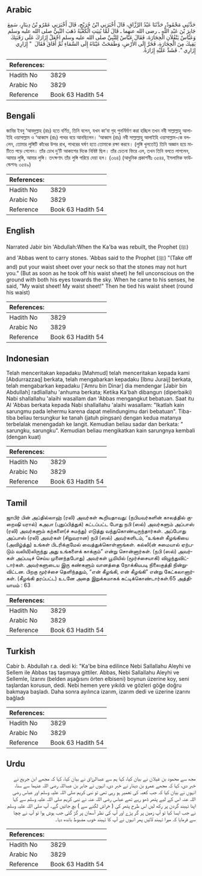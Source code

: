 ## Arabic


<div dir="rtl" lang="ar" style={{fontSize:'larger',backgroundColor:'#f8f9fa',padding:20}}>
حَدَّثَنِي مَحْمُودٌ، حَدَّثَنَا عَبْدُ الرَّزَّاقِ، قَالَ أَخْبَرَنِي ابْنُ جُرَيْجٍ، قَالَ أَخْبَرَنِي عَمْرُو بْنُ دِينَارٍ، سَمِعَ جَابِرَ بْنَ عَبْدِ اللَّهِ ـ رضى الله عنهما ـ قَالَ لَمَّا بُنِيَتِ الْكَعْبَةُ ذَهَبَ النَّبِيُّ صلى الله عليه وسلم وَعَبَّاسٌ يَنْقُلاَنِ الْحِجَارَةَ، فَقَالَ عَبَّاسٌ لِلنَّبِيِّ صلى الله عليه وسلم اجْعَلْ إِزَارَكَ عَلَى رَقَبَتِكَ يَقِيكَ مِنَ الْحِجَارَةِ، فَخَرَّ إِلَى الأَرْضِ، وَطَمَحَتْ عَيْنَاهُ إِلَى السَّمَاءِ ثُمَّ أَفَاقَ فَقَالَ ‏ "‏ إِزَارِي إِزَارِي ‏"‏‏.‏ فَشَدَّ عَلَيْهِ إِزَارَهُ‏.‏
</div>
<div style={{backgroundColor:'#f8f9fa',padding:20, marginBottom: 10}}><table> <thead> <tr> <th>References:</th> <th></th> </tr> </thead> <tbody><tr><td>Hadith No</td><td>3829</td></tr><tr><td>Arabic No</td><td>3829</td></tr><tr><td>Reference</td><td>Book 63 Hadith 54</td></tr></tbody></table></div>

## Bengali


<div dir="ltr" lang="bn" style={{fontSize:'larger',backgroundColor:'#f8f9fa',padding:20}}>
জাবির ইবনু ‘আবদুল্লাহ (রাঃ) হতে বর্ণিত, তিনি বলেন, যখন কা’বা গৃহ পুনর্নির্মাণ করা হচ্ছিল তখন নবী সাল্লাল্লাহু আলাইহি ওয়াসাল্লাম ও ‘আব্বাস (রাঃ) পাথর বয়ে আনছিলেন। ‘আব্বাস (রাঃ) নবী সাল্লাল্লাহু আলাইহি ওয়াসাল্লাম-কে বললেন, তোমার লুঙ্গিটি কাঁধের উপর রাখ, পাথরের ঘর্ষণ হতে তোমাকে রক্ষা করবে। (লুঙ্গি খুলতেই) তিনি অজ্ঞান হয়ে মাটিতে পড়ে গেলেন। তাঁর চোখ দু’টি আকাশের দিকে নিবিষ্ট ছিল। তাঁর চেতনা ফিরে এল, তখন তিনি বলতে লাগলেন, আমার লুঙ্গি, আমার লুঙ্গি। তৎক্ষণাৎ তাঁর লুঙ্গি পরিয়ে দেয়া হল। (৩৬৪) (আধুনিক প্রকাশনীঃ ৩৫৪৪, ইসলামিক ফাউন্ডেশনঃ ৩৫৪৯)
</div>
<div style={{backgroundColor:'#f8f9fa',padding:20, marginBottom: 10}}><table> <thead> <tr> <th>References:</th> <th></th> </tr> </thead> <tbody><tr><td>Hadith No</td><td>3829</td></tr><tr><td>Arabic No</td><td>3829</td></tr><tr><td>Reference</td><td>Book 63 Hadith 54</td></tr></tbody></table></div>

## English


<div dir="ltr" lang="en" style={{fontSize:'larger',backgroundColor:'#f8f9fa',padding:20}}>
Narrated Jabir bin 'Abdullah:When the Ka'ba was rebuilt, the Prophet (ﷺ) and 'Abbas went to carry stones. 'Abbas said to the Prophet (ﷺ) "(Take off and) put your waist sheet over your neck so that the stones may not hurt you." (But as soon as he took off his waist sheet) he fell unconscious on the ground with both his eyes towards the sky. When he came to his senses, he said, "My waist sheet! My waist sheet!" Then he tied his waist sheet (round his waist)
</div>
<div style={{backgroundColor:'#f8f9fa',padding:20, marginBottom: 10}}><table> <thead> <tr> <th>References:</th> <th></th> </tr> </thead> <tbody><tr><td>Hadith No</td><td>3829</td></tr><tr><td>Arabic No</td><td>3829</td></tr><tr><td>Reference</td><td>Book 63 Hadith 54</td></tr></tbody></table></div>

## Indonesian


<div dir="ltr" lang="id" style={{fontSize:'larger',backgroundColor:'#f8f9fa',padding:20}}>
Telah menceritakan kepadaku [Mahmud] telah menceritakan kepada kami [Abdurrazzaq] berkata, telah mengabarkan kepadaku [Ibnu Juraij] berkata, telah mengabarkan kepadaku ['Amru bin Dinar] dia mendengar [Jabir bin Abdullah] radliallahu 'anhuma berkata; Ketika Ka'bah dibangun (diperbaiki) Nabi shallallahu 'alaihi wasallam dan 'Abbas mengangkut bebatuan. Saat itu Al 'Abbas berkata kepada Nabi shallallahu 'alaihi wasallam: "Ikatlah kain sarungmu pada lehermu karena dapat melindungimu dari bebatuan". Tiba-tiba beliau tersungkur ke tanah (jatuh pingsan) dengan kedua matanya terbelalak menengadah ke langit. Kemudian beliau sadar dan berkata: " sarungku, sarungku". Kemudian beliau mengikatkan kain sarungnya kembali (dengan kuat)
</div>
<div style={{backgroundColor:'#f8f9fa',padding:20, marginBottom: 10}}><table> <thead> <tr> <th>References:</th> <th></th> </tr> </thead> <tbody><tr><td>Hadith No</td><td>3829</td></tr><tr><td>Arabic No</td><td>3829</td></tr><tr><td>Reference</td><td>Book 63 Hadith 54</td></tr></tbody></table></div>

## Tamil


<div dir="ltr" lang="ta" style={{fontSize:'larger',backgroundColor:'#f8f9fa',padding:20}}>
ஜாபிர் பின் அப்தில்லாஹ் (ரலி) அவர்கள் கூறியதாவது: (நபியவர்களின் காலத்தில் குறைஷி யரால்) கஅபா (புதுப்பித்துக்) கட்டப்பட்ட போது நபி (ஸல்) அவர்களும் அப்பாஸ் (ரலி) அவர்களும் கற்களை(ச் சுமந்து) எடுத்து வந்துகொண்டிருந்தார்கள். அப்போது அப்பாஸ் (ரலி) அவர்கள் (சிறுவரான) நபி (ஸல்) அவர்களிடம், “உங்கள் கீழங்கியை (அவிழ்த்து) உங்கள் பிடரிக்குமேல் வைத்துக்கொள்ளுங்கள். கல்லி(ன் சுமையால் ஏற்படும் வலியி)லிருந்து அது உங்களைக் காக்கும்” என்று சொன்னார்கள். (நபி (ஸல்) அவர்கள் அப்படிச் செய்ய முனைந்தபோது) அவர்கள் பூமியில் (மூர்ச்சையாகி) விழுந்துவிட்டார்கள். அவர்களுடைய இரு கண்களும் வானத்தை நோக்கியபடி நிலைகுத்தி நின்றுவிட்டன. பிறகு மூர்ச்சை தெளிந்ததும், “என் கீழங்கி, என் கீழங்கி” என்று கேட்கலானார்கள். (கீழங்கி தரப்பட்ட) உடனே அதை இறுக்கமாகக் கட்டிக்கொண்டார்கள்.65 அத்தியாயம் : 63
</div>
<div style={{backgroundColor:'#f8f9fa',padding:20, marginBottom: 10}}><table> <thead> <tr> <th>References:</th> <th></th> </tr> </thead> <tbody><tr><td>Hadith No</td><td>3829</td></tr><tr><td>Arabic No</td><td>3829</td></tr><tr><td>Reference</td><td>Book 63 Hadith 54</td></tr></tbody></table></div>

## Turkish


<div dir="ltr" lang="tr" style={{fontSize:'larger',backgroundColor:'#f8f9fa',padding:20}}>
Cabir b. Abdullah r.a. dedi ki: "Ka'be bina edilince Nebi Sallallahu Aleyhi ve Sellem ile Abbas taş taşımaya gittiler. Abbas, Nebi Sallallahu Aleyhi ve Sellemle, İzarını (belden aşağısını örten elbiseni) boynun üzerine koy, seni taşlardan korusun, dedi. Nebi hemen yere yıkıldı ve gözleri göğe doğru bakmaya başladı. Daha sonra ayılınca izarım, izarım dedi ve üzerine izarını bağladı
</div>
<div style={{backgroundColor:'#f8f9fa',padding:20, marginBottom: 10}}><table> <thead> <tr> <th>References:</th> <th></th> </tr> </thead> <tbody><tr><td>Hadith No</td><td>3829</td></tr><tr><td>Arabic No</td><td>3829</td></tr><tr><td>Reference</td><td>Book 63 Hadith 54</td></tr></tbody></table></div>

## Urdu


<div dir="rtl" lang="ur" style={{fontSize:'larger',backgroundColor:'#f8f9fa',padding:20}}>
مجھ سے محمود بن غیلان نے بیان کیا، کہا ہم سے عبدالرزاق نے بیان کیا، کہا کہ مجھے ابن جریج نے خبر دی، کہا کہ مجھے عمرو بن دینار نے خبر دی، انہوں نے جابر بن عبداللہ رضی اللہ عنہما سے سنا، انہوں نے بیان کیا کہ جب کعبہ کی تعمیر ہو رہی تھی تو نبی کریم صلی اللہ علیہ وسلم اور عباس رضی اللہ عنہ اس کے لیے پتھر ڈھو رہے تھے عباس رضی اللہ عنہ نے نبی کریم صلی اللہ علیہ وسلم سے کہا اپنا تہبند گردن پر رکھ لیں اس طرح پتھر کی ( خراش لگنے سے ) بچ جائیں گے۔ آپ صلی اللہ علیہ وسلم نے جب ایسا کیا تو آپ زمین پر گر پڑے اور آپ کی نظر آسمان پر گڑ گئی جب ہوش ہوا تو آپ نے چچا سے فرمایا کہ میرا تہبند لائیں پھر انہوں نے آپ کا تہبند خوب مضبوط باندھ دیا۔
</div>
<div style={{backgroundColor:'#f8f9fa',padding:20, marginBottom: 10}}><table> <thead> <tr> <th>References:</th> <th></th> </tr> </thead> <tbody><tr><td>Hadith No</td><td>3829</td></tr><tr><td>Arabic No</td><td>3829</td></tr><tr><td>Reference</td><td>Book 63 Hadith 54</td></tr></tbody></table></div>